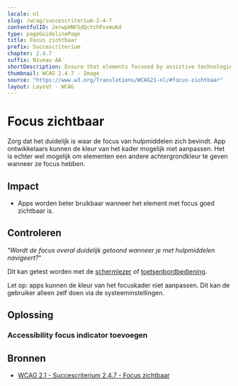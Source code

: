```yaml
---
locale: nl
slug: /wcag/succescriterium-2-4-7
contentfulID: 2erwpHNFSdQctchPvvmuKd
type: pageGuidelinePage
title: Focus zichtbaar
prefix: Succescriterium
chapter: 2.4.7
suffix: Niveau AA
shortDescription: Ensure that elements focused by assistive technologies are clearly indicated.
thumbnail: WCAG 2.4.7 - Image
source: "https://www.w3.org/Translations/WCAG21-nl/#focus-zichtbaar"
layout: Layout - WCAG
---
```


# Focus zichtbaar

Zorg dat het duidelijk is waar de focus van hulpmiddelen zich bevindt. App ontwikkelaars kunnen de kleur van het kader mogelijk niet aanpassen. Het is echter wel mogelijk om elementen een andere achtergrondkleur te geven wanneer ze focus hebben.

## Impact

- Apps worden beter bruikbaar wanneer het element met focus goed zichtbaar is.

## Controleren

“*Wordt de focus overal duidelijk getoond wanneer je met hulpmiddelen navigeert?*“

Dit kan getest worden met de [schermlezer](/nl/stats/schermlezer) of [toetsenbordbediening](/nl/stats/toetsenbordbediening).

Let op: apps kunnen de kleur van het focuskader niet aanpassen. Dit kan de gebruiker alleen zelf doen via de systeeminstellingen.

## Oplossing

### Accessibility focus indicator toevoegen

<CodeSample id="accessibility-focus-indicator" locale="nl"/>

## Bronnen

- [WCAG 2.1 - Succescriterium 2.4.7 - Focus zichtbaar](https://www.w3.org/Translations/WCAG21-nl/#focus-zichtbaar)